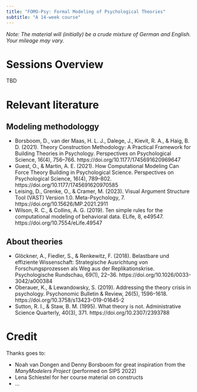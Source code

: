 ---
title: "FOMO-Psy: Formal Modeling of Psychological Theories"
subtitle: "A 14-week course"
---

*Note: The material will (initially) be a crude mixture of German and English. Your mileage may vary.*

# Sessions Overview

TBD

# Relevant literature

## Modeling methodologgy

- Borsboom, D., van der Maas, H. L. J., Dalege, J., Kievit, R. A., & Haig, B. D. (2021). Theory Construction Methodology: A Practical Framework for Building Theories in Psychology. Perspectives on Psychological Science, 16(4), 756–766. https://doi.org/10.1177/1745691620969647
- Guest, O., & Martin, A. E. (2021). How Computational Modeling Can Force Theory Building in Psychological Science. Perspectives on Psychological Science, 16(4), 789–802. https://doi.org/10.1177/1745691620970585
- Leising, D., Grenke, O., & Cramer, M. (2023). Visual Argument Structure Tool (VAST) Version 1.0. Meta-Psychology, 7. https://doi.org/10.15626/MP.2021.2911
- Wilson, R. C., & Collins, A. G. (2019). Ten simple rules for the computational modeling of behavioral data. ELife, 8, e49547. https://doi.org/10.7554/eLife.49547

## About theories

- Glöckner, A., Fiedler, S., & Renkewitz, F. (2018). Belastbare und effiziente Wissenschaft: Strategische Ausrichtung von Forschungsprozessen als Weg aus der Replikationskrise. Psychologische Rundschau, 69(1), 22–36. https://doi.org/10.1026/0033-3042/a000384
- Oberauer, K., & Lewandowsky, S. (2019). Addressing the theory crisis in psychology. Psychonomic Bulletin & Review, 26(5), 1596–1618. https://doi.org/10.3758/s13423-019-01645-2
- Sutton, R. I., & Staw, B. M. (1995). What theory is not. Administrative Science Quarterly, 40(3), 371. https://doi.org/10.2307/2393788


# Credit

Thanks goes to:

- Noah van Dongen and Denny Borsboom for great inspiration from the *ManyModelers Project* (performed on SIPS 2022)
- Lena Schiestel for her course material on constructs
- ...
